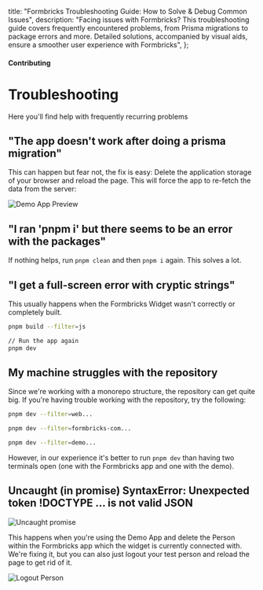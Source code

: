 

  title: "Formbricks Troubleshooting Guide: How to Solve & Debug Common Issues",
  description:
    "Facing issues with Formbricks? This troubleshooting guide covers frequently encountered problems, from Prisma migrations to package errors and more. Detailed solutions, accompanied by visual aids, ensure a smoother user experience with Formbricks",
};

#### Contributing

# Troubleshooting

Here you'll find help with frequently recurring problems

## "The app doesn't work after doing a prisma migration"

This can happen but fear not, the fix is easy: Delete the application storage of your browser and reload the page. This will force the app to re-fetch the data from the server:

<Image
  src={ClearAppData}
  alt="Demo App Preview"
  quality="100"
  className="max-w-full rounded-lg sm:max-w-3xl"
/>

## "I ran 'pnpm i' but there seems to be an error with the packages"

If nothing helps, run `pnpm clean` and then `pnpm i` again. This solves a lot.

## "I get a full-screen error with cryptic strings"

This usually happens when the Formbricks Widget wasn't correctly or completely built.

<CodeGroup title="Build js library first and then run again">

```bash
pnpm build --filter=js

// Run the app again
pnpm dev
```

</CodeGroup>

## My machine struggles with the repository

Since we're working with a monorepo structure, the repository can get quite big. If you're having trouble working with the repository, try the following:

<CodeGroup title="Only run the required project">

```bash {{ title: 'Formbricks Web-App' }}
pnpm dev --filter=web...
```

```bash {{ title: 'Formbricks Landing Page' }}
pnpm dev --filter=formbricks-com...
```

```bash {{ title: 'Formbricks Demo App' }}
pnpm dev --filter=demo...
```

</CodeGroup>

However, in our experience it's better to run `pnpm dev` than having two terminals open (one with the Formbricks app and one with the demo).

## Uncaught (in promise) SyntaxError: Unexpected token !DOCTYPE ... is not valid JSON

<Image
  src={UncaughtPromise}
  alt="Uncaught promise"
  quality="100"
  className="max-w-full rounded-lg sm:max-w-3xl"
/>

This happens when you're using the Demo App and delete the Person within the Formbricks app which the widget is currently connected with. We're fixing it, but you can also just logout your test person and reload the page to get rid of it.

<Image src={Logout} alt="Logout Person" quality="100" className="max-w-full rounded-lg sm:max-w-3xl" />
